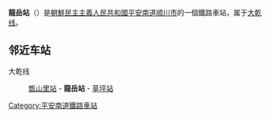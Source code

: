{{unreferenced|time=2015-01-27T14:35:03+00:00}}
{{朝鮮半島車站資訊
|公司色 = blue
|文字色 = 
|站名 = 龍岳站
|圖片 = 
|pxl = 
|圖片說明 =
|前一站 = [[甑山里站|甑山里]]
|前一站距離 = 3.1
|後一站距離 = 6.7
|後一站 = [[草坪站|草坪]]
|所屬路線 = [[大乾线|大乾线]]
|距離 = 8.8
|起點站 = [[新蓮浦站|新蓮浦]]
|諺文 = 룡악역
|朝鮮漢字 = 龍岳驛
|文觀部式 = Ryong'ak-yeok
|馬-賴式 = Ryong'ak-yŏk
|副站名 = 
|車站編號 = 
|停站路線數 = 
|所屬公司 = [[朝鮮民主主義人民共和國鐵道省|朝鮮民主主義人民共和國鐵道省]]
|所在地 =[[平安南道|平安南道]][[顺川市|顺川市]]
|車站構造 = 地面车站
|月台配置 = 
|啟用年月日 =
|廢站年月日 = 
|上下車人次 = 
|統計年度 = 
|轉車 = 
|備註 = 
|全寬備註 = 
}}

'''龍岳站'''（{{lang-ko|룡악역}}）是[[朝鮮民主主義人民共和國|朝鮮民主主義人民共和國]][[平安南道|平安南道]][[顺川市|顺川市]]的一個鐵路車站，属于[[大乾线|大乾线]]。

==邻近车站==
大乾线
:[[甑山里站|甑山里站]] - '''龍岳站''' - [[草坪站|草坪站]]

{{朝鲜铁路小作品}}

{{大乾线}}

[[Category:平安南道鐵路車站|Category:平安南道鐵路車站]]
